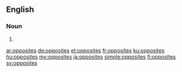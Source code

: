 ==English==

===Noun===
{{head|en|noun plural form}}

# {{plural of|opposite|lang=en}}

[[ar:opposites]]
[[de:opposites]]
[[et:opposites]]
[[fr:opposites]]
[[ku:opposites]]
[[hu:opposites]]
[[my:opposites]]
[[ja:opposites]]
[[simple:opposites]]
[[fi:opposites]]
[[sv:opposites]]